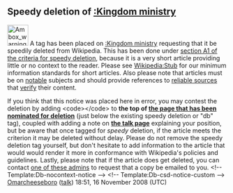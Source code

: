 <article id="20240645" title=User talk:Q804>
	<talkpage id="20240645" title="User talk:Q804">


==Speedy deletion of [[:Kingdom ministry]]==
[[Image:Ambox warning_pn.svg|48px|left]] A tag has been placed on [[:Kingdom ministry]] requesting that it be speedily deleted from Wikipedia. This has been done under [[WP:CSD#A1|section A1 of the criteria for speedy deletion]], because it is a very short article providing little or no context to the reader. Please see [[Wikipedia:Stub#Essential information about stubs|Wikipedia:Stub]] for our minimum information standards for short articles. Also please note that articles must be on [[Wikipedia:Notability|notable]] subjects and should provide references to [[Wikipedia:Reliable sources|reliable sources]] that [[Wikipedia:Verifiability|verify]] their content. 

If you think that this notice was placed here in error, you may contest the deletion by adding &lt;code&gt;{{tl|hangon}}&lt;/code&gt; to '''the top of [[:Kingdom ministry|the page that has been nominated for deletion]]''' (just below the existing speedy deletion or &quot;db&quot; tag), coupled with adding a note on '''[[ Talk:Kingdom ministry|the talk page]]''' explaining your position, but be aware that once tagged for ''speedy'' deletion, if the article meets the criterion it may be deleted without delay. Please do not remove the speedy deletion tag yourself, but don't hesitate to add information to the article that would would render it more in conformance with Wikipedia's policies and guidelines. Lastly, please note that if the article does get deleted, you can contact [[:Category:Wikipedia administrators who will provide copies of deleted articles|one of these admins]] to request that a copy be emailed to you. &lt;!-- Template:Db-nocontext-notice --&gt; &lt;!-- Template:Db-csd-notice-custom --&gt; [[User:Omarcheeseboro|Omarcheeseboro]] ([[User talk:Omarcheeseboro|talk]]) 18:51, 16 November 2008 (UTC)
	</talkpage>
</article>